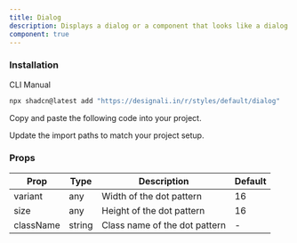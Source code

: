 ```yaml
---
title: Dialog
description: Displays a dialog or a component that looks like a dialog.
component: true
---
```


<div className="grid gap-3 lg:grid-cols-2  xl:grid-cols-3">
  <ComponentPreview name="dialog-01" />
  <ComponentPreview name="dialog-02" />
  <ComponentPreview name="dialog-03" />
  <ComponentPreview name="dialog-04" />
  <ComponentPreview name="dialog-05" />
  <ComponentPreview name="dialog-06" />
  <ComponentPreview name="dialog-07" />
  <ComponentPreview name="dialog-08" />
  <ComponentPreview name="dialog-09" />
  <ComponentPreview name="dialog-10" />
  <ComponentPreview name="dialog-11" />
  <ComponentPreview name="dialog-12" />
  <ComponentPreview name="dialog-13" />
  <ComponentPreview name="dialog-14" />
  <ComponentPreview name="dialog-15" />
  <ComponentPreview name="dialog-16" />
  <ComponentPreview name="dialog-17" />
  <ComponentPreview name="dialog-18" />
  <ComponentPreview name="dialog-19" />
  <ComponentPreview name="dialog-20" />
  <ComponentPreview name="dialog-21" />
</div>

### Installation

<Tabs defaultValue="cli">

<TabsList>
  <TabsTrigger value="cli">CLI</TabsTrigger>
  <TabsTrigger value="manual">Manual</TabsTrigger>
</TabsList>
<TabsContent value="cli">

```bash
npx shadcn@latest add "https://designali.in/r/styles/default/dialog"
```

</TabsContent>

<TabsContent className="flex w-full"  value="manual">

<Steps>

<Step>Copy and paste the following code into your project.</Step>

<ComponentSource name="dialog" />

<Step>Update the import paths to match your project setup.</Step>

</Steps>

</TabsContent>

</Tabs>

### Props

| Prop      | Type   | Description                   | Default |
| --------- | ------ | ----------------------------- | ------- |
| variant   | any    | Width of the dot pattern      | 16      |
| size      | any    | Height of the dot pattern     | 16      |
| className | string | Class name of the dot pattern | -       |
